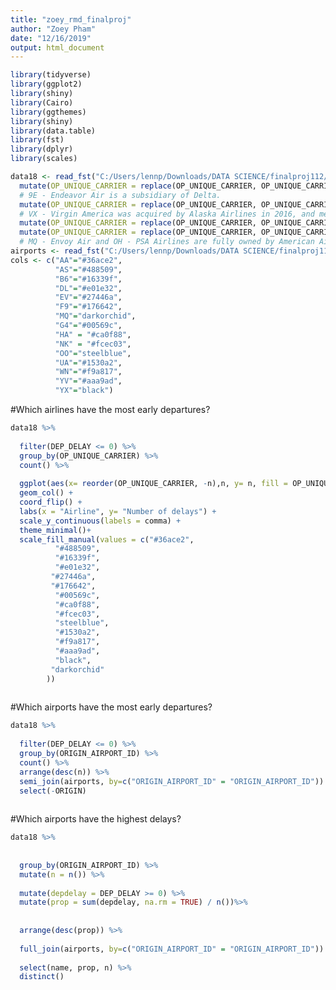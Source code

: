 ```yaml
---
title: "zoey_rmd_finalproj"
author: "Zoey Pham"
date: "12/16/2019"
output: html_document
---
```

```r
library(tidyverse)
library(ggplot2)
library(shiny)
library(Cairo)
library(ggthemes)
library(shiny)
library(data.table)
library(fst)
library(dplyr)
library(scales)
```

```r
data18 <- read_fst("C:/Users/lennp/Downloads/DATA SCIENCE/finalproj112/fulldata-fixed.fst") %>%   
  mutate(OP_UNIQUE_CARRIER = replace(OP_UNIQUE_CARRIER, OP_UNIQUE_CARRIER == "9E", "DL")) %>% 
  # 9E - Endeavor Air is a subsidiary of Delta.
  mutate(OP_UNIQUE_CARRIER = replace(OP_UNIQUE_CARRIER, OP_UNIQUE_CARRIER == "VX", "AS")) %>% 
  # VX - Virgin America was acquired by Alaska Airlines in 2016, and merged in 2018.
  mutate(OP_UNIQUE_CARRIER = replace(OP_UNIQUE_CARRIER, OP_UNIQUE_CARRIER == "MQ", "AA")) %>% 
  mutate(OP_UNIQUE_CARRIER = replace(OP_UNIQUE_CARRIER, OP_UNIQUE_CARRIER == "OH", "AA"))
  # MQ - Envoy Air and OH - PSA Airlines are fully owned by American Airlines.
airports <- read_fst("C:/Users/lennp/Downloads/DATA SCIENCE/finalproj112/airport_data.fst")
cols <- c("AA"="#36ace2",
          "AS"="#488509",
          "B6"="#16339f",
          "DL"="#e01e32",
          "EV"="#27446a",
          "F9"="#176642",
          "MQ"="darkorchid",
          "G4"="#00569c",
          "HA" = "#ca0f88",
          "NK" = "#fcec03",
          "OO"="steelblue",
          "UA"="#1530a2",
          "WN"="#f9a817",
          "YV"="#aaa9ad",
          "YX"="black")
```

#Which airlines have the most early departures?

```r
data18 %>% 
  
  filter(DEP_DELAY <= 0) %>% 
  group_by(OP_UNIQUE_CARRIER) %>% 
  count() %>% 
  
  ggplot(aes(x= reorder(OP_UNIQUE_CARRIER, -n),n, y= n, fill = OP_UNIQUE_CARRIER)) +
  geom_col() +
  coord_flip() +
  labs(x = "Airline", y= "Number of delays") +
  scale_y_continuous(labels = comma) +
  theme_minimal()+
  scale_fill_manual(values = c("#36ace2",
          "#488509",
          "#16339f",
          "#e01e32",
         "#27446a",
         "#176642",
          "#00569c",
          "#ca0f88",
          "#fcec03",
          "steelblue",
          "#1530a2",
          "#f9a817",
          "#aaa9ad",
          "black",
         "darkorchid"
        ))
  
```
#Which airports have the most early departures?

```r
data18 %>% 
  
  filter(DEP_DELAY <= 0) %>% 
  group_by(ORIGIN_AIRPORT_ID) %>% 
  count() %>% 
  arrange(desc(n)) %>% 
  semi_join(airports, by=c("ORIGIN_AIRPORT_ID" = "ORIGIN_AIRPORT_ID")) %>% 
  select(-ORIGIN) 
  
```

#Which airports have the highest delays?

```r
data18 %>% 
  
   
  group_by(ORIGIN_AIRPORT_ID) %>% 
  mutate(n = n()) %>%
 
  mutate(depdelay = DEP_DELAY >= 0) %>% 
  mutate(prop = sum(depdelay, na.rm = TRUE) / n())%>% 
  
  
  arrange(desc(prop)) %>% 
  
  full_join(airports, by=c("ORIGIN_AIRPORT_ID" = "ORIGIN_AIRPORT_ID")) %>% 
  
  select(name, prop, n) %>% 
  distinct() 
  
```